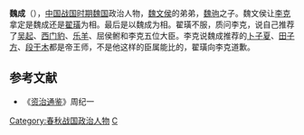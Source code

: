 {{Infobox 先秦人物
|image       = 
|姓= 姬
|名= 成
|氏= 魏
|zi          = 
|hao         = 
|官位= [[魏国_(战国)|魏]]相
|nickname    = 
|名称= 魏成
|posthumous  = 
|时代= [[周朝|周朝]]战国时代
|国家= 魏国
|hometown    = 
|birth       = 
|death       = 
|别称= 季成、魏成子
|honor2      = 
|spouse       = 
|父= 魏驹
}}
'''魏成'''（{{bd|？||？||catIdx=W魏}}），[[中国|中国]][[战国时期|战国时期]][[魏国_(战国)|魏国]]政治人物，[[魏文侯|魏文侯]]的弟弟，[[魏驹|魏驹]]之子。魏文侯让[[李克|李克]]拿定是魏成还是[[翟璜|翟璜]]为相。最后是以魏成为相。翟璜不服，质问李克，说自己推荐了[[吴起|吴起]]、[[西门豹|西门豹]]、[[乐羊|乐羊]]、屈侯鲋和李克五位大臣。李克说魏成推荐的[[卜商|卜子夏]]、[[田子方|田子方]]、[[段干木|段干木]]都是帝王师，不是他这样的臣属能比的，翟璜向李克道歉。

==参考文献==
*《[[资治通鉴|资治通鉴]]》周纪一
[[Category:春秋战国政治人物|Category:春秋战国政治人物]]
[[Category:魏姓|C]]